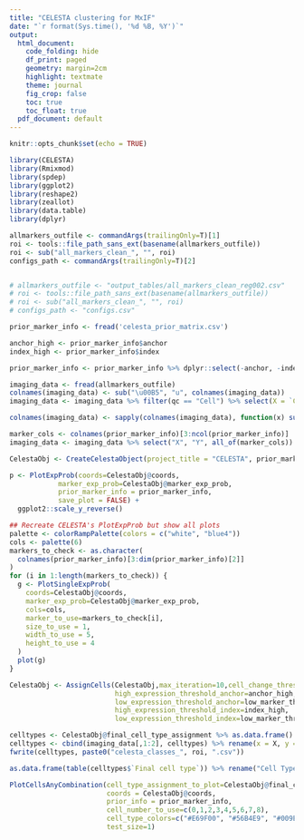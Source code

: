```yaml
---
title: "CELESTA clustering for MxIF"
date: "`r format(Sys.time(), '%d %B, %Y')`"
output:
  html_document:
    code_folding: hide
    df_print: paged 
    geometry: margin=2cm
    highlight: textmate
    theme: journal
    fig_crop: false
    toc: true
    toc_float: true
  pdf_document: default
---
```

<style type="text/css">
.main-container {
  max-width: 1200px;
  margin-left: auto;
  margin-right: auto;
}
</style>

```r
knitr::opts_chunk$set(echo = TRUE)

library(CELESTA)
library(Rmixmod)
library(spdep)
library(ggplot2)
library(reshape2)
library(zeallot)
library(data.table)
library(dplyr)
```

```r
allmarkers_outfile <- commandArgs(trailingOnly=T)[1]
roi <- tools::file_path_sans_ext(basename(allmarkers_outfile))
roi <- sub("all_markers_clean_", "", roi)
configs_path <- commandArgs(trailingOnly=T)[2]


# allmarkers_outfile <- "output_tables/all_markers_clean_reg002.csv"
# roi <- tools::file_path_sans_ext(basename(allmarkers_outfile))
# roi <- sub("all_markers_clean_", "", roi)
# configs_path <- "configs.csv"
```


```r
prior_marker_info <- fread('celesta_prior_matrix.csv')

anchor_high <- prior_marker_info$anchor
index_high <- prior_marker_info$index

prior_marker_info <- prior_marker_info %>% dplyr::select(-anchor, -index)
```

```r
imaging_data <- fread(allmarkers_outfile)
colnames(imaging_data) <- sub("\u00B5", "u", colnames(imaging_data))
imaging_data <- imaging_data %>% filter(qc == "Cell") %>% select(X = `Centroid X um`, Y = `Centroid Y um`, contains("Cell: Mean"))

colnames(imaging_data) <- sapply(colnames(imaging_data), function(x) sub(": Cell: Mean", "", x))

marker_cols <- colnames(prior_marker_info)[3:ncol(prior_marker_info)]
imaging_data <- imaging_data %>% select("X", "Y", all_of(marker_cols))

CelestaObj <- CreateCelestaObject(project_title = "CELESTA", prior_marker_info, imaging_data)
```


```r
p <- PlotExpProb(coords=CelestaObj@coords,
            marker_exp_prob=CelestaObj@marker_exp_prob,
            prior_marker_info = prior_marker_info,
            save_plot = FALSE) +
  ggplot2::scale_y_reverse()
```

```r
## Recreate CELESTA's PlotExpProb but show all plots
palette <- colorRampPalette(colors = c("white", "blue4"))
cols <- palette(6)
markers_to_check <- as.character(
  colnames(prior_marker_info)[3:dim(prior_marker_info)[2]]
)
for (i in 1:length(markers_to_check)) {
  g <- PlotSingleExpProb(
    coords=CelestaObj@coords,
    marker_exp_prob=CelestaObj@marker_exp_prob,
    cols=cols,
    marker_to_use=markers_to_check[i],
    size_to_use = 1,
    width_to_use = 5,
    height_to_use = 4
  )
  plot(g)
}
```




```r
CelestaObj <- AssignCells(CelestaObj,max_iteration=10,cell_change_threshold=0.01,
                          high_expression_threshold_anchor=anchor_high,
                          low_expression_threshold_anchor=low_marker_threshold_anchor,
                          high_expression_threshold_index=index_high,
                          low_expression_threshold_index=low_marker_threshold_iteration)
```

```r
celltypes <- CelestaObj@final_cell_type_assignment %>% as.data.frame()
celltypes <- cbind(imaging_data[,1:2], celltypes) %>% rename(x = X, y = Y)
fwrite(celltypes, paste0("celesta_classes_", roi, ".csv"))

as.data.frame(table(celltypes$`Final cell type`)) %>% rename("Cell Type" = Var1)
```


```r
PlotCellsAnyCombination(cell_type_assignment_to_plot=CelestaObj@final_cell_type_assignment[,(CelestaObj@total_rounds+1)],
                        coords = CelestaObj@coords,
                        prior_info = prior_marker_info,
                        cell_number_to_use=c(0,1,2,3,4,5,6,7,8),
                        cell_type_colors=c("#E69F00", "#56B4E9", "#009E73", "#F0E442", "#0072B2", "#D55E00", "#CC79A7", "white"),
                        test_size=1)
```














